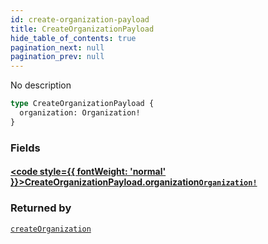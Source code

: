 ```yaml
---
id: create-organization-payload
title: CreateOrganizationPayload
hide_table_of_contents: true
pagination_next: null
pagination_prev: null
---
```








No description

```graphql
type CreateOrganizationPayload {
  organization: Organization!
}
```


### Fields

#### [<code style={{ fontWeight: 'normal' }}>CreateOrganizationPayload.<b>organization</b></code>](#)<Bullet />[`Organization!`](/objects/organization) <Badge class="secondary" text="non-null"/> <Badge class="secondary" text="object"/>
> 
> 



### Returned by

[`createOrganization`](/mutations/create-organization)  <Badge class="secondary" text="mutation"/>



